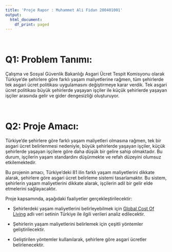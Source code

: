 ```yaml
---
title: 'Proje Rapor : Muhammet Ali Fidan 200401001'
output:
  html_document:
    df_print: paged
---
```


<br>

# Q1: Problem Tanımı:

Çalışma ve Sosyal Güvenlik Bakanlığı Asgari Ücret Tespit Komisyonu
olarak Türkiye'de şehirlere göre farklı yaşam maliyetlerine rağmen, tüm
şehirlerde tek asgari ücret politikası uygulamasını değiştirmeye karar
verdik. Tek asgari ücret politikası büyük şehirlerde yaşayan işçiler ile
küçük şehirlerde yaşayan işçiler arasında gelir ve gider dengesizliği
oluşturuyor.

<br>

# Q2: Proje Amacı:

Türkiye'de şehirlere göre farklı yaşam maliyetleri olmasına rağmen, tek
bir asgari ücret belirlenmesi nedeniyle, büyük şehirlerde yaşayan
işçiler, küçük şehirlerde yaşayan işçilere göre daha düşük bir gelire
sahip olmaktadır. Bu durum, işçilerin yaşam standardını düşürmekte ve
refah düzeyini olumsuz etkilemektedir.

Bu projenin amacı, Türkiye'deki 81 ilin farklı yaşam maliyetlerini
dikkate alarak, şehirlere göre asgari ücret belirleme sistemi
tasarlamaktır. Bu sistem, şehirlerin yaşam maliyetlerini dikkate alarak,
işçilerin adil bir gelir elde etmelerini sağlayacaktır.

Proje kapsamında, aşağıdaki faaliyetler gerçekleştirilecektir:

-   Şehirlerdeki yaşam maliyetlerini belirleyebilmek için [Global Cost
    Of
    Living](https://www.kaggle.com/datasets/mvieira101/global-cost-of-living)
    adlı veri setinin Türkiye ile ilgili verileri analiz edilecektir.

-   Şehirlerin yaşam maliyetlerini belirlemek için çeşitli yöntemler
    geliştirilecektir.

-   Geliştirilen yöntemler kullanılarak, şehirlere göre asgari ücretler
    belirlenecektir.

<br>
